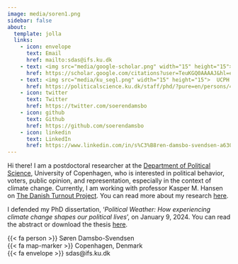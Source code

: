 ```yaml
---
image: media/soren1.png
sidebar: false
about:
  template: jolla
  links:
    - icon: envelope
      text: Email
      href: mailto:sdas@ifs.ku.dk
    - text: <img src="media/google-scholar.png" width="15" height="15"> Google Scholar
      href: https://scholar.google.com/citations?user=TeuKGQ0AAAAJ&hl=en&oi=sra
    - text: <img src="media/ku_segl.png" width="15" height="15">  UCPH researcher profile
      href: https://politicalscience.ku.dk/staff/phd/?pure=en/persons/457325
    - icon: twitter
      text: Twitter
      href: https://twitter.com/soerendamsbo
    - icon: github
      text: Github
      href: https://github.com/soerendamsbo
    - icon: linkedin
      text: LinkedIn
      href: https://www.linkedin.com/in/s%C3%B8ren-damsbo-svendsen-a63051170/
---
```


Hi there! I am a postdoctoral researcher at the [Department of Political Science](https://politicalscience.ku.dk/), University of Copenhagen, who is interested in political behavior, voters, public opinion, and representation, especially in the context of climate change. Currently, I am working with professor Kasper M. Hansen on [The Danish Turnout Project](https://www.kaspermhansen.eu/Research.html). You can read more about my research [here](https://soerendamsbo.github.io/research.html).

I defended my PhD dissertation, '*Political Weather: How experiencing climate change shapes our political lives*', on January 9, 2024. You can read the abstract or download the thesis [here](https://soerendamsbo.github.io/phd-thesis.html).

{{< fa person >}} Søren Damsbo-Svendsen  
{{< fa map-marker >}} Copenhagen, Denmark  
{{< fa envelope >}} sdas@ifs.ku.dk